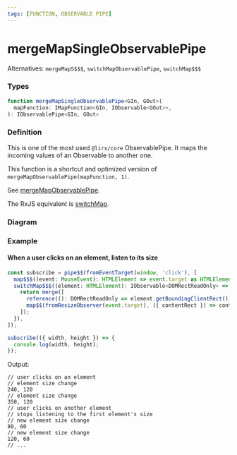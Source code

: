 ```yaml
---
tags: [FUNCTION, OBSERVABLE PIPE]
---
```


# mergeMapSingleObservablePipe

Alternatives: `mergeMapS$$$`, `switchMapObservablePipe`, `switchMap$$$`

### Types

```ts
function mergeMapSingleObservablePipe<GIn, GOut>(
  mapFunction: IMapFunction<GIn, IObservable<GOut>>,
): IObservablePipe<GIn, GOut>
```

### Definition


This is one of the most used `@lirx/core` ObservablePipe.
It maps the incoming values of an Observable to another one.


This function is a shortcut and optimized version of `mergeMapObservablePipe(mapFunction, 1)`.

See [mergeMapObservablePipe](/docs/reference/merge-map-observable-pipe/).

The RxJS equivalent is [switchMap](https://rxjs.dev/api/index/function/switchMap).

### Diagram

[//]: # (TODO)

### Example

#### When a user clicks on an element, listen to its size

```ts
const subscribe = pipe$$(fromEventTarget(window, 'click'), [
  map$$$((event: MouseEvent): HTMLElement => event.target as HTMLElement),
  switchMap$$$((element: HTMLElement): IObservable<DOMRectReadOnly> => {
    return merge([
      reference((): DOMRectReadOnly => element.getBoundingClientRect()),
      map$$(fromResizeObserver(event.target), ({ contentRect }) => contentRect),
    ]);
  }),
]);

subscribe(({ width, height }) => {
  console.log(width, height);
});
```

Output:

```text
// user clicks on an element
// element size change
240, 120
// element size change
350, 120
// user clicks on another element
// stops listening to the first element's size
// new element size change
80, 60
// new element size change
120, 60
// ...
```

